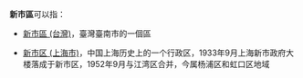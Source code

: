 {{wiktionary}}
'''新市區'''可以指：
* [[新市區_(台灣)|新市區 (台灣)]]，臺灣臺南市的一個區
{{PRC admin/disambig|65/01/04|13/06/02|note2=，原名'''新市區'''，2015年5月更名为竞秀区}}
* [[新市区_(上海市)|新市区 (上海市)]]，中国上海历史上的一个行政区，1933年9月上海新市政府大楼落成于新市区，1952年9月与江湾区合并，今属杨浦区和虹口区地域

{{disambig|X|Cat=三字区名消歧义}}